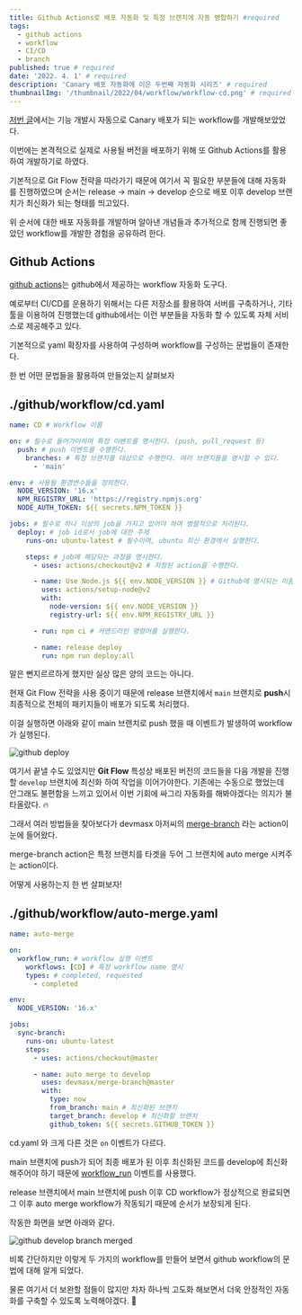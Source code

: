 ```yaml
---
title: Github Actions로 배포 자동화 및 특정 브랜치에 자동 병합하기 #required
tags:
  - github actions
  - workflow
  - CI/CD
  - branch
published: true # required
date: '2022. 4. 1' # required
description: 'Canary 배포 자동화에 이은 두번째 자동화 시리즈' # required
thumbnailImg: '/thumbnail/2022/04/workflow/workflow-cd.png' # required
---
```



[저번 글](https://tigger.dev/2022/npm/canary)에서는 기능 개발시 자동으로 Canary 배포가 되는 workflow를 개발해보았었다.

이번에는 본격적으로 실제로 사용될 버전을 배포하기 위해 또 Github Actions를 활용하여 개발하기로 하였다.

기본적으로 Git Flow 전략을 따라가기 때문에 여기서 꼭 필요한 부분들에 대해 자동화를 진행하였으며 순서는 release -> main -> develop 순으로 배포 이후 develop 브랜치가 최신화가 되는 형태를 띄고있다.

위 순서에 대한 배포 자동화를 개발하며 알아낸 개념들과 추가적으로 함께 진행되면 좋았던 workflow를 개발한 경험을 공유하려 한다.

## Github Actions

[github actions](https://github.com/features/actions)는 github에서 제공하는 workflow 자동화 도구다.

예로부터 CI/CD를 운용하기 위해서는 다른 저장소를 활용하여 서버를 구축하거나, 기타 툴을 이용하여 진행했는데 github에서는 이런 부분들을 자동화 할 수 있도록 자체 서비스로 제공해주고 있다.

기본적으로 yaml 확장자를 사용하여 구성하며 workflow를 구성하는 문법들이 존재한다.

한 번 어떤 문법들을 활용하여 만들었는지 살펴보자

## ./github/workflow/cd.yaml

```yaml
name: CD # Workflow 이름

on: # 필수로 들어가야하며 특정 이벤트를 명시한다. (push, pull_request 등)
  push: # push 이벤트를 수행한다.
    branches: # 특정 브랜치를 대상으로 수행한다. 여러 브랜치들을 명시할 수 있다.
      - 'main'

env: # 사용될 환경변수들을 정의한다.
  NODE_VERSION: '16.x'
  NPM_REGISTRY_URL: 'https://registry.npmjs.org'
  NODE_AUTH_TOKEN: ${{ secrets.NPM_TOKEN }}

jobs: # 필수로 하나 이상의 job을 가지고 있어야 하며 병렬적으로 처리된다.
  deploy: # job id로서 job에 대한 주제
    runs-on: ubuntu-latest # 필수이며, ubuntu 최신 환경에서 실행한다.

    steps: # job에 해당되는 과정을 명시한다.
      - uses: actions/checkout@v2 # 지정된 action을 수행한다.

      - name: Use Node.js ${{ env.NODE_VERSION }} # Github에 명시되는 이름
        uses: actions/setup-node@v2
        with:
          node-version: ${{ env.NODE_VERSION }}
          registry-url: ${{ env.NPM_REGISTRY_URL }}

      - run: npm ci # 커맨드라인 명령어를 실행한다.

      - name: release deploy
        run: npm run deploy:all
```

말은 뻔지르르하게 했지만 실상 많은 양의 코드는 아니다.

현재 Git Flow 전략을 사용 중이기 때문에 release 브랜치에서 `main` 브랜치로 **push**시 최종적으로 전체의 패키지들이 배포가 되도록 처리했다.

이걸 실행하면 아래와 같이 main 브랜치로 push 했을 때 이벤트가 발생하여 workflow가 실행된다.

<Image src="/images/2022/04/workflow/github-deploy.png" alt="github deploy" />

여기서 끝낼 수도 있었지만 **Git Flow** 특성상 배포된 버전의 코드들을 다음 개발을 진행할 `develop` 브랜치에 최신화 하여 작업을 이어가야한다. 기존에는 수동으로 했었는데 안그래도 불편함을 느끼고 있어서 이번 기회에 싸그리 자동화를 해봐야겠다는 의지가 불타올랐다. 🔥

그래서 여러 방법들을 찾아보다가 devmasx 아저씨의 [merge-branch](https://github.com/devmasx/merge-branch) 라는 action이 눈에 들어왔다.

merge-branch action은 특정 브랜치를 타겟을 두어 그 브랜치에 auto merge 시켜주는 action이다.

어떻게 사용하는지 한 번 살펴보자!

## ./github/workflow/auto-merge.yaml

```yaml
name: auto-merge

on:
  workflow_run: # workflow 실행 이벤트
    workflows: [CD] # 특정 workflow name 명시
    types: # completed, requested
      - completed

env:
  NODE_VERSION: '16.x'

jobs:
  sync-branch:
    runs-on: ubuntu-latest
    steps:
      - uses: actions/checkout@master

      - name: auto merge to develop
        uses: devmasx/merge-branch@master
        with:
          type: now
          from_branch: main # 최신화된 브랜치
          target_branch: develop # 최신화할 브랜치
          github_token: ${{ secrets.GITHUB_TOKEN }}
```

cd.yaml 와 크게 다른 것은 `on` 이벤트가 다르다.

main 브랜치에 push가 되어 최종 배포가 된 이후 최신화된 코드를 develop에 최신화 해주어야 하기 때문에 [workflow_run](https://docs.github.com/en/actions/using-workflows/events-that-trigger-workflows#workflow_run) 이벤트를 사용했다.

release 브랜치에서 main 브랜치에 push 이후 CD workflow가 정상적으로 완료되면 그 이후 auto merge workflow가 작동되기 때문에 순서가 보장되게 된다.

작동한 화면을 보면 아래와 같다.

![github develop branch merged](/images/2022/04/workflow/github-develop-merge.png)

비록 간단하지만 이렇게 두 가지의 workflow를 만들어 보면서 github workflow의 문법에 대해 알게 되었다.

물론 여기서 더 보완할 점들이 많지만 차차 하나씩 고도화 해보면서 더욱 안정적인 자동화를 구축할 수 있도록 노력해야겠다. 💪
